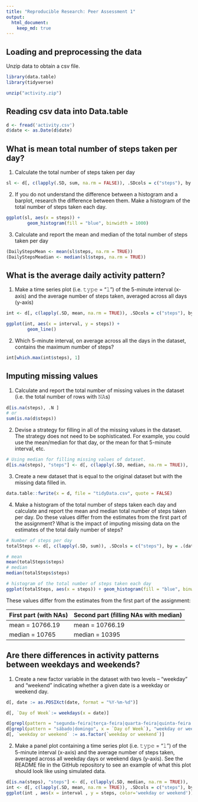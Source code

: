 ```yaml
---
title: "Reproducible Research: Peer Assessment 1"
output: 
  html_document:
    keep_md: true
---
```



## Loading and preprocessing the data
Unzip data to obtain a csv file.

```r
library(data.table)
library(tidyverse)

unzip("activity.zip")

```
## Reading csv data into Data.table
```r
d <- fread('activity.csv')
d$date <- as.Date(d$date)
```

## What is mean total number of steps taken per day?

1. Calculate the total number of steps taken per day

```r

sl <- d[, c(lapply(.SD, sum, na.rm = FALSE)), .SDcols = c("steps"), by = .(date)]

```

2. If you do not understand the difference between a histogram and a barplot, research the difference between them. Make a histogram of the total number of steps taken each day. 
```r

ggplot(sl, aes(x = steps)) +
        geom_histogram(fill = "blue", binwidth = 1000)

```


3. Calculate and report the mean and median of the total number of steps taken per day
```r
(DailyStepsMean <- mean(sl$steps, na.rm = TRUE))
(DailyStepsMeadian <- median(sl$steps, na.rm = TRUE))

```



## What is the average daily activity pattern?
1. Make a time series plot (i.e. 𝚝𝚢𝚙𝚎 = "𝚕") of the 5-minute interval (x-axis) and the average number of steps taken, averaged across all days (y-axis)

```r

int <- d[, c(lapply(.SD, mean, na.rm = TRUE)), .SDcols = c("steps"), by = .(interval)] 

ggplot(int, aes(x = interval, y = steps)) +
        geom_line()

```

2. Which 5-minute interval, on average across all the days in the dataset, contains the maximum number of steps?

```r
int[which.max(int$steps), 1]
```



## Imputing missing values
1. Calculate and report the total number of missing values in the dataset (i.e. the total number of rows with 𝙽𝙰s)

```r
d[is.na(steps), .N ]
# or
sum(is.na(d$steps))
```

2. Devise a strategy for filling in all of the missing values in the dataset. The strategy does not need to be sophisticated. For example, you could use the mean/median for that day, or the mean for that 5-minute interval, etc.

```r
# Using median for filling missing values of dataset.
d[is.na(steps), "steps"] <- d[, c(lapply(.SD, median, na.rm = TRUE)), .SDcols = c("steps")]
```

3. Create a new dataset that is equal to the original dataset but with the missing data filled in.

```r
data.table::fwrite(x = d, file = "tidyData.csv", quote = FALSE)
```


4. Make a histogram of the total number of steps taken each day and calculate and report the mean and median total number of steps taken per day. Do these values differ from the estimates from the first part of the assignment? What is the impact of imputing missing data on the estimates of the total daily number of steps?

```r
# Number of steps per day
totalSteps <- d[, c(lapply(.SD, sum)), .SDcols = c("steps"), by = .(date)] 

# mean
mean(totalSteps$steps)
# median
median(totalSteps$steps)

```

```r
# histogram of the total number of steps taken each day
ggplot(totalSteps, aes(x = steps)) + geom_histogram(fill = "blue", binwidth = 1000)
```

These values differ from the estimates from the first part of the assignment:

First part (with NAs) | Second part (filling NAs with median)
--- | ---
mean = 10766.19 |  mean = 10766.19
median = 10765 |  median = 10395


## Are there differences in activity patterns between weekdays and weekends?
1. Create a new factor variable in the dataset with two levels – “weekday” and “weekend” indicating whether a given date is a weekday or weekend day.

```r
d[, date := as.POSIXct(date, format = "%Y-%m-%d")]

d[, `Day of Week`:= weekdays(x = date)]

d[grepl(pattern = "segunda-feira|terça-feira|quarta-feira|quinta-feira|sexta-feira", x = `Day of Week`), "weekday or weekend"] <- "weekday"
d[grepl(pattern = "sábado|domingo", x = `Day of Week`), "weekday or weekend"] <- "weekend"
d[, `weekday or weekend` := as.factor(`weekday or weekend`)]

```

2. Make a panel plot containing a time series plot (i.e. 𝚝𝚢𝚙𝚎 = "𝚕") of the 5-minute interval (x-axis) and the average number of steps taken, averaged across all weekday days or weekend days (y-axis). See the README file in the GitHub repository to see an example of what this plot should look like using simulated data.

```r
d[is.na(steps), "steps"] <- d[, c(lapply(.SD, median, na.rm = TRUE)), .SDcols = c("steps")]
int <- d[, c(lapply(.SD, mean, na.rm = TRUE)), .SDcols = c("steps"), by = .(interval, 'weekday or weekend')] 
ggplot(int , aes(x = interval , y = steps, color='weekday or weekend')) + geom_line() + facet_wrap(~'weekday or weekend' , ncol = 1, nrow=2)
```

